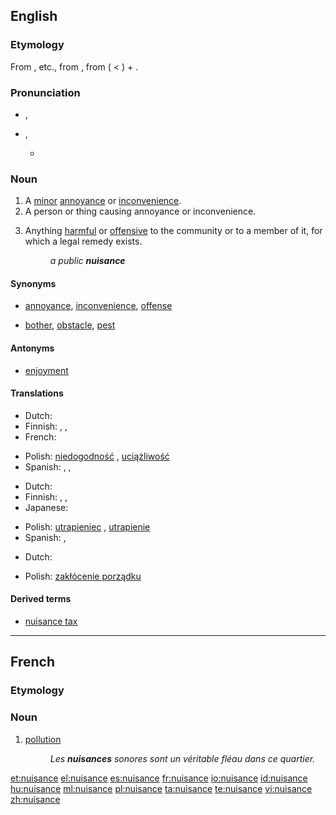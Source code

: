 ==English==

===Etymology===
From {{etyl|xno}} {{term|nusaunce}}, {{term|nussance}} etc., from {{etyl|fro}} {{term|nuisance|lang=fro}}, from {{term|nuisire||to harm}} ( < {{etyl|la}} {{term|noceo|noceō|I harm}}) + {{term|-ance}}.

===Pronunciation===
* {{a|UK}} {{IPA|/ˈnjuːsəns/}}, {{SAMPA|/"nju:.s@ns/}}
* {{a|US}} {{IPA|/ˈnuːsəns/}}, {{SAMPA|/"nu:.s@ns/}}
**{{audio|en-us-nuisance.ogg|Audio (US)}}

===Noun===
{{wikipedia}}
{{en-noun}}

# A [[minor]] [[annoyance]] or [[inconvenience]].
# A person or thing causing annoyance or inconvenience.
# {{legal}} Anything [[harmful]] or [[offensive]] to the community or to a member of it, for which a legal remedy exists.
#: ''a public '''nuisance'''''

====Synonyms====
* {{sense|minor annoyance or inconvenience}} [[annoyance]], [[inconvenience]], [[offense]]
* {{sense|person or thing causing annoyance or inconvenience}} [[bother]], [[obstacle]], [[pest]]

====Antonyms====
* {{sense|minor annoyance or inconvenience}} [[enjoyment]]

====Translations====
{{trans-top|minor annoyance or inconvenience}}
* Dutch: {{t+|nl|overlast|m}}
* Finnish: {{t-|fi|harmi}}, {{t-|fi|kiusa}}, {{t-|fi|riesa}}
* French: {{t+|fr|embêtement|m}}
{{trans-mid}}
* Polish: [[niedogodność]] {{f}}, [[uciążliwość]] {{f}}
* Spanish: {{t-|es|molestia|f}}, {{t+|es|engorro|m}}, {{t-|es|incomodidad|f}}
{{trans-bottom}}

{{trans-top|person or thing causing annoyance of inconvenience}}
* Dutch: {{t|nl|lastpost|m}}
* Finnish: {{t-|fi|kiusankappale}}, {{t-|fi|riesa}}, {{t-|fi|maanvaiva}}
* Japanese: {{t|ja|厄介者|tr=yakkai-mono}}
{{trans-mid}}
* Polish: [[utrapieniec]] {{m}}, [[utrapienie]] {{n}}
* Spanish: {{t-|es|inconveniente|m}}, {{t-|es|estorbo|m}}
{{trans-bottom}}

{{trans-top|law: anything harmful or offensive to the community or to a member of it}}
* Dutch: {{t+|nl|overlast|m}}
{{trans-mid}}
* Polish: [[zakłócenie porządku]] {{n}}
{{trans-bottom}}

====Derived terms====
* [[nuisance tax]]

----

==French==

===Etymology===
{{suffix|nuire|ance}}

===Noun===
{{fr-noun|f}}

# [[pollution]]
#: ''Les '''nuisances''' sonores sont un véritable fléau dans ce quartier.''

[[et:nuisance]]
[[el:nuisance]]
[[es:nuisance]]
[[fr:nuisance]]
[[io:nuisance]]
[[id:nuisance]]
[[hu:nuisance]]
[[ml:nuisance]]
[[pl:nuisance]]
[[ta:nuisance]]
[[te:nuisance]]
[[vi:nuisance]]
[[zh:nuisance]]